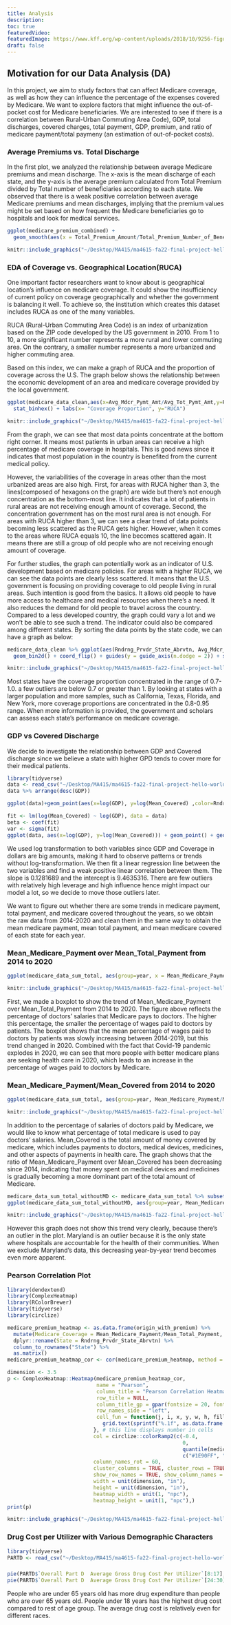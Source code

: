 ```yaml
---
title: Analysis
description:
toc: true
featuredVideo:
featuredImage: https://www.kff.org/wp-content/uploads/2018/10/9256-figure-1.png
draft: false
---
```


## Motivation for our Data Analysis (DA)
In this project, we aim to study factors that can affect Medicare coverage, as well as how they can influence the percentage of the expenses covered by Medicare. We want to explore factors that might influence the out-of-pocket cost for Medicare beneficiaries. We are interested to see if there is a correlation between Rural-Urban Commuting Area Code), GDP, total discharges, covered charges, total payment, GDP, premium, and ratio of medicare payment/total paymeny (an estimation of out-of-pocket costs).

### Average Premiums vs. Total Discharge

In the first plot, we analyzed the relationship between average Medicare premiums and mean discharge. The x-axis is the mean discharge of each state, and the y-axis is the average premium calculated from Total Premium divided by Total number of beneficiaries according to each state. We observed that there is a weak positive correlation between average Medicare premiums and mean discharges, implying that the premium values might be set based on how frequent the Medicare beneficiaries go to hospitals and look for medical services. 
```r
ggplot(medicare_premium_combined) +
  geom_smooth(aes(x = Total_Premium_Amount/Total_Premium_Number_of_Beneficiaries, y = Mean_Discharge), method = "lm")
```
```r
knitr::include_graphics("~/Desktop/MA415/ma4615-fa22-final-project-hello-world/content/post/2022-11-11-post-5-merging-dataset/index_files/figure-html/unnamed-chunk-3-1.png")
```

### EDA of Coverage vs. Geographical Location(RUCA)

One important factor researchers want to know about is geographical location’s influence on medicare coverage. It could show the insufficiency of current policy on coverage geographically and whether the government is balancing it well. To achieve so, the institution which creates this dataset includes RUCA as one of the many variables.

RUCA (Rural-Urban Commuting Area Code) is an index of urbanization based on the ZIP code developed by the US government in 2010. From 1 to 10, a more significant number represents a more rural and lower commuting area. On the contrary, a smaller number represents a more urbanized and higher commuting area.

Based on this index, we can make a graph of RUCA and the proportion of coverage across the U.S. The graph below shows the relationship between the economic development of an area and medicare coverage provided by the local government.

```r
ggplot(medicare_data_clean,aes(x=Avg_Mdcr_Pymt_Amt/Avg_Tot_Pymt_Amt,y=Rndrng_Prvdr_RUCA)) +
  stat_binhex() + labs(x= "Coverage Proportion", y="RUCA")
```
```r
knitr::include_graphics("~/Desktop/MA415/ma4615-fa22-final-project-hello-world/content/post/2022-11-03-post-4-eda-and-modeling/index.en_files/figure-html/unnamed-chunk-3-1.png")
```

From the graph, we can see that most data points concentrate at the bottom right corner. It means most patients in urban areas can receive a high percentage of medicare coverage in hospitals. This is good news since it indicates that most population in the country is benefited from the current medical policy. 

However, the variabilities of the coverage in areas other than the most urbanized areas are also high. First, for areas with RUCA higher than 3, the lines(composed of hexagons on the graph) are wide but there’s not enough concentration as the bottom-most line. It indicates that a lot of patients in rural areas are not receiving enough amount of coverage. Second, the concentration government has on the most rural area is not enough. For areas with RUCA higher than 3, we can see a clear trend of data points becoming less scattered as the RUCA gets higher. However, when it comes to the areas where RUCA equals 10, the line becomes scattered again. It means there are still a group of old people who are not receiving enough amount of coverage.

For further studies, the graph can potentially work as an indicator of U.S. development based on medicare policies. For areas with a higher RUCA, we can see the data points are clearly less scattered. It means that the U.S. government is focusing on providing coverage to old people living in rural areas. Such intention is good from the basics. It allows old people to have more access to healthcare and medical resources when there’s a need. It also reduces the demand for old people to travel across the country. Compared to a less developed country, the graph could vary a lot and we won’t be able to see such a trend. 
The indicator could also be compared among different states. By sorting the data points by the state code, we can have a graph as below:

```r
medicare_data_clean %>% ggplot(aes(Rndrng_Prvdr_State_Abrvtn, Avg_Mdcr_Pymt_Amt/Avg_Tot_Pymt_Amt)) +
  geom_bin2d() + coord_flip() + guides(y = guide_axis(n.dodge = 2)) + scale_fill_viridis_c()
```
```r
knitr::include_graphics("~/Desktop/MA415/ma4615-fa22-final-project-hello-world/content/post/2022-11-03-post-4-eda-and-modeling/index.en_files/figure-html/unnamed-chunk-2-1.png")
```
Most states have the coverage proportion concentrated in the range of 0.7-1.0. a few outliers are below 0.7 or greater than 1. By looking at states with a larger population and more samples, such as California, Texas, Florida, and New York, more coverage proportions are concentrated in the 0.8-0.95 range. When more information is provided, the government and scholars can assess each state’s performance on medicare coverage.

### GDP vs Covered Discharge
We decide to investigate the relationship between GDP and Covered discharge since we believe a state with higher GPD tends to cover more for their medical patients. 

```r
library(tidyverse)
data <- read_csv("~/Desktop/MA415/ma4615-fa22-final-project-hello-world/dataset/medicare_GDP_combined.csv", col_types=cols(GDP=col_number(),Mean_Medicare_Payment=col_number(),Rndrng_Prvdr_State_Abrvtn=col_character()))
data %>% arrange(desc(GDP))
```
```r
ggplot(data)+geom_point(aes(x=log(GDP), y=log(Mean_Covered) ,color=Rndrng_Prvdr_State_Abrvtn))
```

```r
fit <- lm(log(Mean_Covered) ~ log(GDP), data = data)
beta <- coef(fit)
var <- sigma(fit)
ggplot(data, aes(x=log(GDP), y=log(Mean_Covered))) + geom_point() + geom_abline(intercept = beta[1], slope = beta[2], color = "red")
```

We used log transformation to both variables since GDP and Coverage in dollars are big amounts, making it hard to observe patterns or trends without log-transformation. We then fit a linear regression line between the two variables and find a weak positive linear correlation between them. The slope is 0.1281689 and the intercept is 9.4635316. There are few outliers with relatively high leverage and high influence hence might impact our model a lot, so we decide to move those outliers later.

We want to figure out whether there are some trends in medicare payment, total payment, and medicare covered throughout the years, so we obtain the raw data from 2014-2020 and clean them in the same way to obtain the mean medicare payment, mean total payment, and mean medicare covered of each state for each year.

### Mean_Medicare_Payment over Mean_Total_Payment from 2014 to 2020

```r
ggplot(medicare_data_sum_total, aes(group=year, x = Mean_Medicare_Payment/Mean_Total_Payment)) + geom_boxplot()+ coord_flip() + labs(y = "year")
```
```r
knitr::include_graphics("~/Desktop/MA415/ma4615-fa22-final-project-hello-world/dataset/image1.png")
```

First, we made a boxplot to show the trend of Mean_Medicare_Payment over Mean_Total_Payment from 2014 to 2020.  The figure above reflects the percentage of doctors' salaries that Medicare pays to doctors. The higher this percentage, the smaller the percentage of wages paid to doctors by patients. The boxplot shows that the mean percentage of wages paid to doctors by patients was slowly increasing between 2014-2019, but this trend changed in 2020. Combined with the fact that Covid-19 pandemic explodes in 2020, we can see that more people with better medicare plans are seeking health care in 2020, which leads to an increase in the percentage of wages paid to doctors by Medicare.

### Mean_Medicare_Payment/Mean_Covered from 2014 to 2020 

```r
ggplot(medicare_data_sum_total, aes(group=year, Mean_Medicare_Payment/Mean_Covered)) + geom_boxplot()+ coord_flip() + labs(y = "year")
```
```r
knitr::include_graphics("~/Desktop/MA415/ma4615-fa22-final-project-hello-world/dataset/image2.png")
```
In addition to the percentage of salaries of doctors paid by Medicare, we would like to know what percentage of total medicare is used to pay doctors' salaries. Mean_Covered is the total amount of money covered by medicare, which includes payments to doctors, medical devices, medicines, and other aspects of payments in health care. The graph shows that the ratio of Mean_Medicare_Payment over Mean_Covered has been decreasing since 2014, indicating that money spent on medical devices and medicines is gradually becoming a more dominant part of the total amount of Medicare.

```r
medicare_data_sum_total_withoutMD <- medicare_data_sum_total %>% subset(Rndrng_Prvdr_State_Abrvtn != "MD")
ggplot(medicare_data_sum_total_withoutMD, aes(group=year, Mean_Medicare_Payment/Mean_Covered)) + geom_boxplot()+ coord_flip() + labs(y = "year")
```
```r
knitr::include_graphics("~/Desktop/MA415/ma4615-fa22-final-project-hello-world/dataset/image3.png")
```
However this graph does not show this trend very clearly, because there's an outlier in the plot. Maryland is an outlier because it is the only state where hospitals are accountable for the health of their communities. When we exclude Maryland's data, this decreasing year-by-year trend becomes even more apparent.

### Pearson Correlation Plot

```r
library(dendextend)
library(ComplexHeatmap)
library(RColorBrewer)
library(tidyverse)
library(circlize)

medicare_premium_heatmap <- as.data.frame(origin_with_premium) %>%
  mutate(Medicare_Coverage = Mean_Medicare_Payment/Mean_Total_Payment, Total_Premium = Total_Premium_Amount/Total_Premium_Number_of_Beneficiaries) %>%
  dplyr::rename(State = Rndrng_Prvdr_State_Abrvtn) %>%
  column_to_rownames("State") %>%
  as.matrix()
medicare_premium_heatmap_cor <- cor(medicare_premium_heatmap, method = "pearson")
```

```r
dimension <- 3.5
p <- ComplexHeatmap::Heatmap(medicare_premium_heatmap_cor,
                             name = "Pearson",
                             column_title = "Pearson Correlation Heatmap of Medicare Coverage Part A",
                             row_title = NULL,
                             column_title_gp = gpar(fontsize = 20, fontface = "bold"),
                             row_names_side = "left",
                             cell_fun = function(j, i, x, y, w, h, fill) {
                               grid.text(sprintf("%.1f", as.data.frame.matrix(medicare_premium_heatmap_cor)[i, j]), x, y, gp = gpar(fontsize = 10))
                            }, # this line displays number in cells
                            col = circlize::colorRamp2(c(-0.4,
                                                         0,
                                                         quantile(medicare_premium_heatmap_cor, 0.99, na.rm = TRUE)),
                                                         c("#1E90FF", "white", "firebrick3")),
                            column_names_rot = 60,
                            cluster_columns = TRUE, cluster_rows = TRUE,
                            show_row_names = TRUE, show_column_names = TRUE,
                            width = unit(dimension, "in"),
                            height = unit(dimension, "in"),
                            heatmap_width = unit(1, "npc"),
                            heatmap_height = unit(1, "npc"),)
print(p)
```
```r
knitr::include_graphics("~/Desktop/MA415/ma4615-fa22-final-project-hello-world/dataset/image4.png")
```

### Drug Cost per Utilizer with Various Demographic Characters
```r
library(tidyverse)
PARTD <- read_csv("~/Desktop/MA415/ma4615-fa22-final-project-hello-world/dataset/DRUG_PARTD.csv")
```
### 
```r
pie(PARTD$`Overall Part D  Average Gross Drug Cost Per Utilizer`[8:17],PARTD$`Demographic Characteristics`[8:17],main = 'Average Drug Cost Per Part D Utilizer by Age')
pie(PARTD$`Overall Part D  Average Gross Drug Cost Per Utilizer`[24:30],PARTD$`Demographic Characteristics`[24:30],main = 'Average Drug Cost Per Part D Utilizer by Race')

```

People who are under 65 years old has more drug expenditure than people who are over 65 years old. People under 18 years has the highest drug cost compared to rest of age group. The average drug cost is relatively even for different races. 

